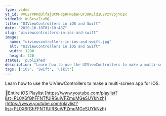 ```yaml
---
type: video
yt_id: VVU2YVRMdUlfajQtMHdpRFN6bWFQY3RRLld1U2VzYVpjYU1R
videoId: WuSesaZcaMQ
title: "UIViewControllers in iOS and Swift"
date: "2020-10-10T01:10:48Z"
slug: "uiviewcontrollers-in-ios-and-swift"
image: 
  name: "uiviewcontrollers-in-ios-and-swift.jpg"
  alt: "UIViewControllers in iOS and Swift"
  width: 1280
  height: 720
status: 'published'
description: "Learn how to use the UIViewControllers to make a multi-screen app for iOS."
tags: ['iOS', 'Swift', 'uikit']
---
```


Learn how to use the UIViewControllers to make a multi-screen app for iOS.

🔗Entire iOS Playlist 
[https://www.youtube.com/playlist?list=PL0X6fGhFFNTfUIRSuiVFZmuMGeSUYkNzh](https://www.youtube.com/playlist?list=PL0X6fGhFFNTfUIRSuiVFZmuMGeSUYkNzh)


